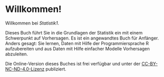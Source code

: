 # Willkommen! {.unnumbered}

Willkommen bei *Statistik1*.

Dieses Buch führt Sie in die Grundlagen der Statistik ein mit einem Schwerpunkt auf Vorhersagen.
Es ist ein angewandtes Buch für Anfänger.
Anders gesagt: Sie lernen, Daten mit Hilfe der Programmiersprache R aufzubereiten und aus Daten mit Hilfe einfacher Modelle Vorhersagen abzuleiten.
 

Die Online-Version dieses Buches ist frei verfügbar und unter der [CC-BY-NC-ND-4.0-Lizenz](https://creativecommons.org/licenses/by-nc-nd/4.0/deed.de) publiziert.


